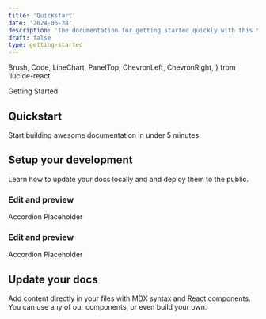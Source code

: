 ```yaml
---
title: 'Quickstart'
date: '2024-06-28'
description: 'The documentation for getting started quickly with this template.'
draft: false
type: getting-started
---
```


  Brush,
  Code,
  LineChart,
  PanelTop,
  ChevronLeft,
  ChevronRight,
} from 'lucide-react'

<GroupName>Getting Started</GroupName>

## Quickstart

Start building awesome documentation in under 5 minutes

## Setup your development

Learn how to update your docs locally and and deploy them to the public.

### Edit and preview

Accordion Placeholder

### Edit and preview

Accordion Placeholder

## Update your docs

Add content directly in your files with MDX syntax and React components. You can use any of our components, or even build your own.

<CardGrid>
  <Card
    header='Customize Style'
    content="Customize your docs to your company's colors and brands"
    withIcon>
    <Brush className='stroke-primary' />
  </Card>
  <Card
    header='Reference APIs'
    content='Automatically generate endpoints from an OpenAPI spec'
    withIcon>
    <Code className='stroke-primary' />
  </Card>
  <Card
    header='Add Components'
    content='Build interactive features and designs to guide your users'
    withIcon>
    <LineChart className='stroke-primary' />
  </Card>
  <Card
    header='Get Inspiration'
    content='Check out our showcase of our favorite documentation'
    withIcon>
    <PanelTop className='stroke-primary' />
  </Card>
</CardGrid>
